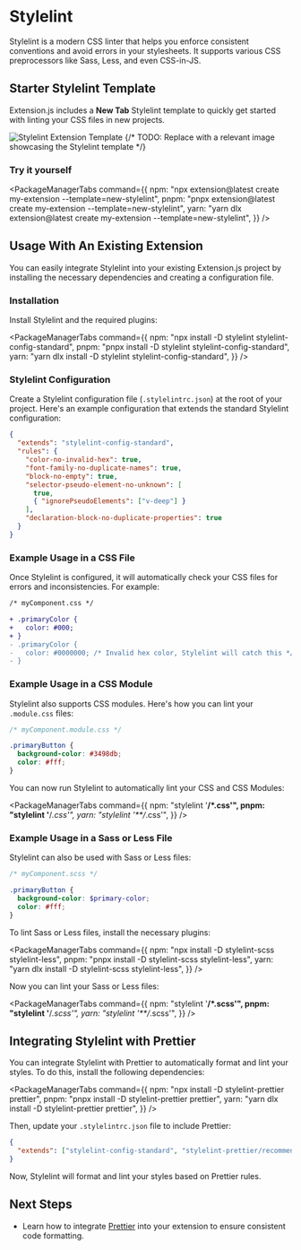 
<AvatarImage icon="stylelint" />

# Stylelint

Stylelint is a modern CSS linter that helps you enforce consistent conventions and avoid errors in your stylesheets. It supports various CSS preprocessors like Sass, Less, and even CSS-in-JS.

## Starter Stylelint Template

Extension.js includes a **New Tab** Stylelint template to quickly get started with linting your CSS files in new projects.

![Stylelint Extension Template](https://placehold.co/600x400)
{/* TODO: Replace with a relevant image showcasing the Stylelint template */}

### Try it yourself

<PackageManagerTabs
  command={{
    npm: "npx extension@latest create my-extension --template=new-stylelint",
    pnpm: "pnpx extension@latest create my-extension --template=new-stylelint",
    yarn: "yarn dlx extension@latest create my-extension --template=new-stylelint",
  }}
/>

## Usage With An Existing Extension

You can easily integrate Stylelint into your existing Extension.js project by installing the necessary dependencies and creating a configuration file.

### Installation

Install Stylelint and the required plugins:

<PackageManagerTabs
  command={{
    npm: "npx install -D stylelint stylelint-config-standard",
    pnpm: "pnpx install -D stylelint stylelint-config-standard",
    yarn: "yarn dlx install -D stylelint stylelint-config-standard",
  }}
/>

### Stylelint Configuration

Create a Stylelint configuration file (`.stylelintrc.json`) at the root of your project. Here's an example configuration that extends the standard Stylelint configuration:

```json
{
  "extends": "stylelint-config-standard",
  "rules": {
    "color-no-invalid-hex": true,
    "font-family-no-duplicate-names": true,
    "block-no-empty": true,
    "selector-pseudo-element-no-unknown": [
      true,
      { "ignorePseudoElements": ["v-deep"] }
    ],
    "declaration-block-no-duplicate-properties": true
  }
}
```

### Example Usage in a CSS File

Once Stylelint is configured, it will automatically check your CSS files for errors and inconsistencies. For example:

```diff
/* myComponent.css */

+ .primaryColor {
+   color: #000;
+ }
- .primaryColor {
-   color: #0000000; /* Invalid hex color, Stylelint will catch this */
- }
```

### Example Usage in a CSS Module

Stylelint also supports CSS modules. Here's how you can lint your `.module.css` files:

```css
/* myComponent.module.css */

.primaryButton {
  background-color: #3498db;
  color: #fff;
}
```

You can now run Stylelint to automatically lint your CSS and CSS Modules:

<PackageManagerTabs
  command={{
    npm: "stylelint '**/*.css'",
    pnpm: "stylelint '**/*.css'",
    yarn: "stylelint '**/*.css'",
  }}
/>

### Example Usage in a Sass or Less File

Stylelint can also be used with Sass or Less files:

```scss
/* myComponent.scss */

.primaryButton {
  background-color: $primary-color;
  color: #fff;
}
```

To lint Sass or Less files, install the necessary plugins:

<PackageManagerTabs
  command={{
    npm: "npx install -D stylelint-scss stylelint-less",
    pnpm: "pnpx install -D stylelint-scss stylelint-less",
    yarn: "yarn dlx install -D stylelint-scss stylelint-less",
  }}
/>

Now you can lint your Sass or Less files:

<PackageManagerTabs
  command={{
    npm: "stylelint '**/*.scss'",
    pnpm: "stylelint '**/*.scss'",
    yarn: "stylelint '**/*.scss'",
  }}
/>

## Integrating Stylelint with Prettier

You can integrate Stylelint with Prettier to automatically format and lint your styles. To do this, install the following dependencies:

<PackageManagerTabs
  command={{
    npm: "npx install -D stylelint-prettier prettier",
    pnpm: "pnpx install -D stylelint-prettier prettier",
    yarn: "yarn dlx install -D stylelint-prettier prettier",
  }}
/>

Then, update your `.stylelintrc.json` file to include Prettier:

```json
{
  "extends": ["stylelint-config-standard", "stylelint-prettier/recommended"]
}
```

Now, Stylelint will format and lint your styles based on Prettier rules.

## Next Steps

- Learn how to integrate [Prettier](./prettier.mdx) into your extension to ensure consistent code formatting.
